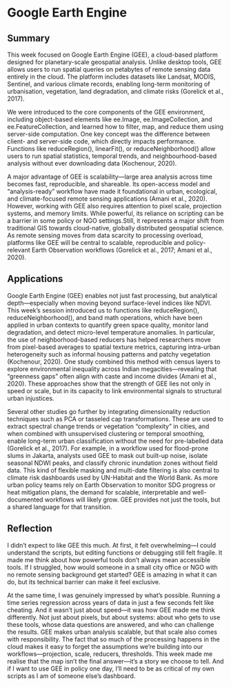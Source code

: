 # Google Earth Engine

## Summary

This week focused on Google Earth Engine (GEE), a cloud-based platform designed for planetary-scale geospatial analysis. Unlike desktop tools, GEE allows users to run spatial queries on petabytes of remote sensing data entirely in the cloud. The platform includes datasets like Landsat, MODIS, Sentinel, and various climate records, enabling long-term monitoring of urbanisation, vegetation, land degradation, and climate risks (Gorelick et al., 2017).

We were introduced to the core components of the GEE environment, including object-based elements like ee.Image, ee.ImageCollection, and ee.FeatureCollection, and learned how to filter, map, and reduce them using server-side computation. One key concept was the difference between client- and server-side code, which directly impacts performance. Functions like reduceRegion(), linearFit(), or reduceNeighborhood() allow users to run spatial statistics, temporal trends, and neighbourhood-based analysis without ever downloading data (Kochenour, 2020).

A major advantage of GEE is scalability—large area analysis across time becomes fast, reproducible, and shareable. Its open-access model and “analysis-ready” workflow have made it foundational in urban, ecological, and climate-focused remote sensing applications (Amani et al., 2020). However, working with GEE also requires attention to pixel scale, projection systems, and memory limits. While powerful, its reliance on scripting can be a barrier in some policy or NGO settings.Still, it represents a major shift from traditional GIS towards cloud-native, globally distributed geospatial science. As remote sensing moves from data scarcity to processing overload, platforms like GEE will be central to scalable, reproducible and policy-relevant Earth Observation workflows (Gorelick et al., 2017; Amani et al., 2020).

## Applications

Google Earth Engine (GEE) enables not just fast processing, but analytical depth—especially when moving beyond surface-level indices like NDVI. This week’s session introduced us to functions like reduceRegion(), reduceNeighborhood(), and band math operations, which have been applied in urban contexts to quantify green space quality, monitor land degradation, and detect micro-level temperature anomalies. In particular, the use of neighborhood-based reducers has helped researchers move from pixel-based averages to spatial texture metrics, capturing intra-urban heterogeneity such as informal housing patterns and patchy vegetation (Kochenour, 2020). One study combined this method with census layers to explore environmental inequality across Indian megacities—revealing that “greenness gaps” often align with caste and income divides (Amani et al., 2020). These approaches show that the strength of GEE lies not only in speed or scale, but in its capacity to link environmental signals to structural urban injustices.

Several other studies go further by integrating dimensionality reduction techniques such as PCA or tasseled cap transformations. These are used to extract spectral change trends or vegetation “complexity” in cities, and when combined with unsupervised clustering or temporal smoothing, enable long-term urban classification without the need for pre-labelled data (Gorelick et al., 2017). For example, in a workflow used for flood-prone slums in Jakarta, analysts used GEE to mask out built-up noise, isolate seasonal NDWI peaks, and classify chronic inundation zones without field data. This kind of flexible masking and multi-date filtering is also central to climate risk dashboards used by UN-Habitat and the World Bank. As more urban policy teams rely on Earth Observation to monitor SDG progress or heat mitigation plans, the demand for scalable, interpretable and well-documented workflows will likely grow. GEE provides not just the tools, but a shared language for that transition.

## Reflection

I didn’t expect to like GEE this much. At first, it felt overwhelming—I could understand the scripts, but editing functions or debugging still felt fragile. It made me think about how powerful tools don’t always mean accessible tools. If I struggled, how would someone in a small city office or NGO with no remote sensing background get started? GEE is amazing in what it can do, but its technical barrier can make it feel exclusive.

At the same time, I was genuinely impressed by what’s possible. Running a time series regression across years of data in just a few seconds felt like cheating. And it wasn’t just about speed—it was how GEE made me think differently. Not just about pixels, but about systems: about who gets to use these tools, whose data questions are answered, and who can challenge the results. GEE makes urban analysis scalable, but that scale also comes with responsibility. The fact that so much of the processing happens in the cloud makes it easy to forget the assumptions we’re building into our workflows—projection, scale, reducers, thresholds. This week made me realise that the map isn’t the final answer—it’s a story we choose to tell. And if I want to use GEE in policy one day, I’ll need to be as critical of my own scripts as I am of someone else’s dashboard.




